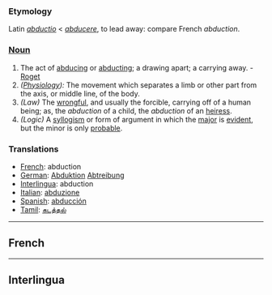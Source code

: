===Etymology===
Latin ''[[abductio]]'' < ''[[abducere]]'', to lead away: compare French ''abduction''. 
===[[Noun]]===
#The act of [[abducing]] or [[abducting]]; a drawing apart; a carrying away. - [[Roget]]
#''([[Physiology]]):'' The movement which separates a limb or other part from the axis, or middle line, of the body.
#''(Law)'' The [[wrongful]], and usually the forcible, carrying off of a human being; as, the ''abduction'' of a child, the ''abduction'' of an [[heiress]].
#''(Logic)'' A [[syllogism]] or form of argument in which the [[major]] is [[evident]], but the minor is only [[probable]].


===Translations===
*[[French]]: abduction
*[[German]]: [[Abduktion]] [[Abtreibung]]
*[[Interlingua]]: abduction
*[[Italian]]: [[abduzione]]
*[[Spanish]]: [[abducción]]
*[[Tamil]]: [[கடத்தல்]]
----
==French==
----
==Interlingua==